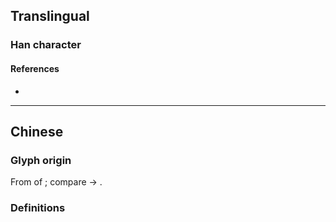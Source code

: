 {{also|东|军|車}}
{{character info}}
{{character info|⻋}}
==Translingual==
{{stroke order|type=animate}}

===Han character===
{{Han char|rn=159|rad=車|as=00|sn=4|four=40500|canj=KQ|ids=⿻⿻一𠃋十}}

====References====
* {{Han ref|kx=1250.241|hdz=53511.020|uh=8F66|ud=36710}}

----

==Chinese==

===Glyph origin===
From {{w|cursive script (East Asia)|cursive script}} of {{l|zh|車}}; compare {{l|zh|東}} → {{l|zh|东}}.

===Definitions===
{{zh-see|車}}